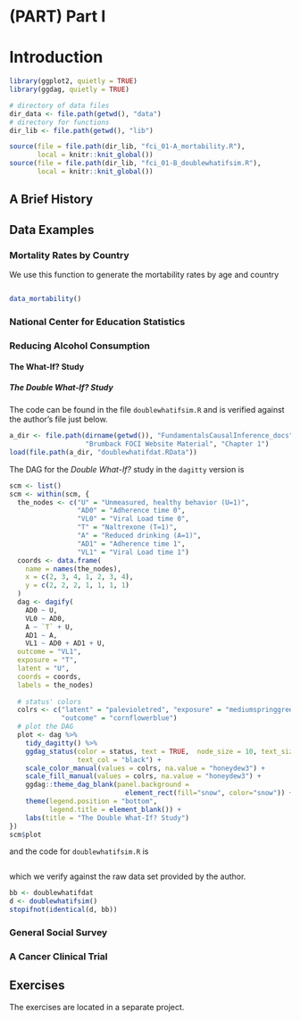 # (PART) Part I {-}

# Introduction {#intro}

```r
library(ggplot2, quietly = TRUE)
library(ggdag, quietly = TRUE)
```


```r
# directory of data files
dir_data <- file.path(getwd(), "data")
# directory for functions
dir_lib <- file.path(getwd(), "lib")
```


```r
source(file = file.path(dir_lib, "fci_01-A_mortability.R"), 
       local = knitr::knit_global())
source(file = file.path(dir_lib, "fci_01-B_doublewhatifsim.R"), 
       local = knitr::knit_global())
```



## A Brief History


## Data Examples


### Mortality Rates by Country

We use this function to generate the mortability rates by age and country


```r

```


```r
data_mortability()
```



### National Center for Education Statistics


### Reducing Alcohol Consumption


#### The What-If? Study


##### The Double What-If? Study


The code can be found in the file `doublewhatifsim.R` and is verified
against the author's file just below.

```r
a_dir <- file.path(dirname(getwd()), "FundamentalsCausalInference_docs",
                   "Brumback FOCI Website Material", "Chapter 1")
load(file.path(a_dir, "doublewhatifdat.RData"))
```


The DAG for the *Double What-If?* study in the `dagitty` version is

```r
scm <- list()
scm <- within(scm, {
  the_nodes <- c("U" = "Unmeasured, healthy behavior (U=1)", 
                 "AD0" = "Adherence time 0", 
                 "VL0" = "Viral Load time 0", 
                 "T" = "Naltrexone (T=1)", 
                 "A" = "Reduced drinking (A=1)", 
                 "AD1" = "Adherence time 1", 
                 "VL1" = "Viral Load time 1")
  coords <- data.frame(
    name = names(the_nodes),
    x = c(2, 3, 4, 1, 2, 3, 4),
    y = c(2, 2, 2, 1, 1, 1, 1)
  )
  dag <- dagify(
    AD0 ~ U,
    VL0 ~ AD0,
    A ~ `T` + U,
    AD1 ~ A,
    VL1 ~ AD0 + AD1 + U,
  outcome = "VL1",
  exposure = "T",
  latent = "U",
  coords = coords,
  labels = the_nodes)
  
  # status' colors
  colrs <- c("latent" = "palevioletred", "exposure" = "mediumspringgreen", 
             "outcome" = "cornflowerblue")
  # plot the DAG
  plot <- dag %>% 
    tidy_dagitty() %>%
    ggdag_status(color = status, text = TRUE,  node_size = 10, text_size = 3, 
                 text_col = "black") +
    scale_color_manual(values = colrs, na.value = "honeydew3") +
    scale_fill_manual(values = colrs, na.value = "honeydew3") +
    ggdag::theme_dag_blank(panel.background = 
                             element_rect(fill="snow", color="snow")) +
    theme(legend.position = "bottom",
          legend.title = element_blank()) +
    labs(title = "The Double What-If? Study")
})
scm$plot
```

and the code for `doublewhatifsim.R` is

```r

```


which we verify against the raw data set provided by the author.

```r
bb <- doublewhatifdat
d <- doublewhatifsim()
stopifnot(identical(d, bb))
```


### General Social Survey


### A Cancer Clinical Trial


## Exercises

The exercises are located in a separate project.
